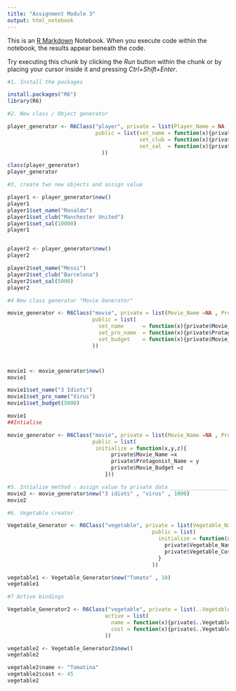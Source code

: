 ---
title: "Assignment Module 3"
output: html_notebook
---

This is an [R Markdown](http://rmarkdown.rstudio.com) Notebook. When you execute code within the notebook, the results appear beneath the code. 

Try executing this chunk by clicking the *Run* button within the chunk or by placing your cursor inside it and pressing *Ctrl+Shift+Enter*. 

```{r}
#1. Install the packages 

install.packages("R6")
library(R6)

```


```{r}
#2. New class / Object generator 

player_generator <- R6Class("player", private = list(Player_Name = NA , Player_Club = NA , Player_Salary = NA),
                            public = list(set_name = function(x){private$Player_Name = x},
                                          set_club = function(x){private$Player_Club = x},
                                          set_sal  = function(x){private$Player_Salary = x}
                              ))

class(player_generator)
player_generator
```

```{r}
#3, create two new objects and assign value 

player1 <- player_generator$new()
player1
player1$set_name("Ronaldo")
player1$set_club("Manchester United")
player1$set_sal(10000)
player1


player2 <- player_generator$new()
player2

player2$set_name("Messi")
player2$set_club("Barcelona")
player2$set_sal(5000)
player2
```

```{r}
#4 New class generator "Movie Generator"

movie_generator <- R6Class("movie", private = list(Movie_Name =NA , Protagonist_Name = NA, Movie_Budget = NA),
                           public = list(
                             set_name      = function(x){private$Movie_Name = x},
                             set_pro_name  = function(x){private$Protagonist_Name = x},
                             set_budget    = function(x){private$Movie_Budget =x}
                           ))



movie1 <- movie_generator$new()
movie1

movie1$set_name("3 Idiots")
movie1$set_pro_name("Virus")
movie1$set_budget(5000)

movie1
##Intialise

movie_generator <- R6Class("movie", private = list(Movie_Name =NA , Protagonist_Name = NA, Movie_Budget = NA),
                           public = list(
                            initialize = function(x,y,z){
                                 private$Movie_Name =x
                                 private$Protagonist_Name = y
                                 private$Movie_Budget =z
                               }))
```


```{r}
#5. Intialise method - assign value to private data _____________________
movie2 <- movie_generator$new("3 idiots" , "virus" , 1000)
movie2
```


```{r}
#6. Vegetable creator 

Vegetable_Generator <- R6Class("vegetable", private = list(Vegetable_Name = NA , Vegetable_Cost = NA),
                                              public = list(
                                                initialize = function(x,y){
                                                  private$Vegetable_Name = x
                                                  private$Vegetable_Cost = y
                                                }
                                              ))

vegetable1 <- Vegetable_Generator$new("Tomato" , 10)
vegetable1
```


```{r}

#7 Active bindings 

Vegetable_Generator2 <- R6Class("vegetable", private = list(..Vegetable_Name = NA , ..Vegetable_Cost = NA),
                               active = list(
                                 name = function(x){private$..Vegetable_Name = x},
                                 cost = function(x){private$..Vegetable_Cost = x} 
                               ))

vegetable2 <- Vegetable_Generator2$new()
vegetable2

vegetable2$name <- "Tomatina"
vegetable2$cost <- 45
vegetable2
```

